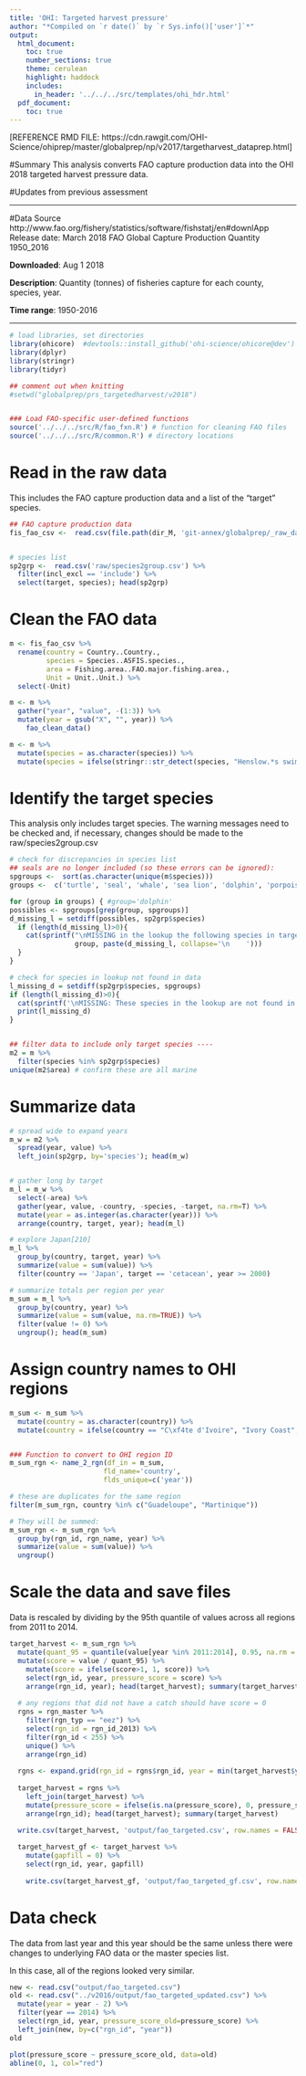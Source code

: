 ```yaml
---
title: 'OHI: Targeted harvest pressure'
author: "*Compiled on `r date()` by `r Sys.info()['user']`*"
output: 
  html_document:
    toc: true
    number_sections: true
    theme: cerulean
    highlight: haddock
    includes: 
      in_header: '../../../src/templates/ohi_hdr.html'
  pdf_document:
    toc: true
---
```


[REFERENCE RMD FILE: https://cdn.rawgit.com/OHI-Science/ohiprep/master/globalprep/np/v2017/targetharvest_dataprep.html]

#Summary
This analysis converts FAO capture production data into the OHI 2018 targeted harvest pressure data.  


#Updates from previous assessment



***

#Data Source 
    http://www.fao.org/fishery/statistics/software/fishstatj/en#downlApp
     Release date: March 2018 
FAO Global Capture Production Quantity 1950_2016

**Downloaded**: Aug 1 2018

**Description**:  Quantity (tonnes) of fisheries capture for each county, species, year.

**Time range**: 1950-2016

***

```r

# load libraries, set directories
library(ohicore)  #devtools::install_github('ohi-science/ohicore@dev')
library(dplyr)
library(stringr)
library(tidyr)

## comment out when knitting
#setwd("globalprep/prs_targetedharvest/v2018")


### Load FAO-specific user-defined functions
source('../../../src/R/fao_fxn.R') # function for cleaning FAO files
source('../../../src/R/common.R') # directory locations


```


# Read in the raw data
This includes the FAO capture production data and a list of the "target" species.

```r

## FAO capture production data
fis_fao_csv <-  read.csv(file.path(dir_M, 'git-annex/globalprep/_raw_data/FAO_capture/d2018/Global_capture_production_Quantity_1950-2016.csv'))


# species list 
sp2grp <-  read.csv('raw/species2group.csv') %>%
  filter(incl_excl == 'include') %>%
  select(target, species); head(sp2grp)


```


# Clean the FAO data

```r

m <- fis_fao_csv %>%
  rename(country = Country..Country.,
         species = Species..ASFIS.species.,
         area = Fishing.area..FAO.major.fishing.area.,
         Unit = Unit..Unit.) %>%
  select(-Unit)

m <- m %>%
  gather("year", "value", -(1:3)) %>%
  mutate(year = gsub("X", "", year)) %>%
    fao_clean_data() 

m <- m %>%
  mutate(species = as.character(species)) %>%
  mutate(species = ifelse(stringr::str_detect(species, "Henslow.*s swimming crab"), "Henslow's swimming crab", species))


```

# Identify the target species
This analysis only includes target species.  The warning messages need to be checked and, if necessary, changes should be made to the raw/species2group.csv  

```r

# check for discrepancies in species list
## seals are no longer included (so these errors can be ignored):
spgroups <-  sort(as.character(unique(m$species)))
groups <-  c('turtle', 'seal', 'whale', 'sea lion', 'dolphin', 'porpoise')

for (group in groups) { #group='dolphin'
possibles <- spgroups[grep(group, spgroups)]
d_missing_l = setdiff(possibles, sp2grp$species)
  if (length(d_missing_l)>0){
    cat(sprintf("\nMISSING in the lookup the following species in target='%s'.\n    %s\n", 
                group, paste(d_missing_l, collapse='\n    ')))
  }
}

# check for species in lookup not found in data
l_missing_d = setdiff(sp2grp$species, spgroups)
if (length(l_missing_d)>0){
  cat(sprintf('\nMISSING: These species in the lookup are not found in the FAO data \n'))
  print(l_missing_d)
}


## filter data to include only target species ----
m2 = m %>%
  filter(species %in% sp2grp$species)
unique(m2$area) # confirm these are all marine


```


# Summarize data

```r

# spread wide to expand years
m_w = m2 %>%
  spread(year, value) %>%
  left_join(sp2grp, by='species'); head(m_w)


# gather long by target
m_l = m_w %>%
  select(-area) %>%
  gather(year, value, -country, -species, -target, na.rm=T) %>%
  mutate(year = as.integer(as.character(year))) %>%
  arrange(country, target, year); head(m_l)

# explore Japan[210]
m_l %>% 
  group_by(country, target, year) %>%
  summarize(value = sum(value)) %>% 
  filter(country == 'Japan', target == 'cetacean', year >= 2000) 

# summarize totals per region per year
m_sum = m_l %>%
  group_by(country, year) %>%
  summarize(value = sum(value, na.rm=TRUE)) %>%
  filter(value != 0) %>%
  ungroup(); head(m_sum) 

```

# Assign country names to OHI regions

```r


m_sum <- m_sum %>%
  mutate(country = as.character(country)) %>%
  mutate(country = ifelse(country == "C\xf4te d'Ivoire", "Ivory Coast", country))


### Function to convert to OHI region ID
m_sum_rgn <- name_2_rgn(df_in = m_sum, 
                       fld_name='country', 
                       flds_unique=c('year'))

# these are duplicates for the same region
filter(m_sum_rgn, country %in% c("Guadeloupe", "Martinique"))

# They will be summed:
m_sum_rgn <- m_sum_rgn %>%
  group_by(rgn_id, rgn_name, year) %>%
  summarize(value = sum(value)) %>%
  ungroup()

```

# Scale the data and save files
Data is rescaled by dividing by the 95th quantile of values across all regions from 2011 to 2014.

```r

target_harvest <- m_sum_rgn %>%
  mutate(quant_95 = quantile(value[year %in% 2011:2014], 0.95, na.rm = TRUE)) %>%
  mutate(score = value / quant_95) %>% 
    mutate(score = ifelse(score>1, 1, score)) %>%
    select(rgn_id, year, pressure_score = score) %>%
    arrange(rgn_id, year); head(target_harvest); summary(target_harvest)
  
  # any regions that did not have a catch should have score = 0 
  rgns = rgn_master %>%
    filter(rgn_typ == "eez") %>%
    select(rgn_id = rgn_id_2013) %>%
    filter(rgn_id < 255) %>%
    unique() %>%
    arrange(rgn_id)
  
  rgns <- expand.grid(rgn_id = rgns$rgn_id, year = min(target_harvest$year):max(target_harvest$year))
  
  target_harvest = rgns %>%
    left_join(target_harvest) %>%
    mutate(pressure_score = ifelse(is.na(pressure_score), 0, pressure_score)) %>%
    arrange(rgn_id); head(target_harvest); summary(target_harvest)

  write.csv(target_harvest, 'output/fao_targeted.csv', row.names = FALSE)
  
  target_harvest_gf <- target_harvest %>%
    mutate(gapfill = 0) %>%
    select(rgn_id, year, gapfill)
  
    write.csv(target_harvest_gf, 'output/fao_targeted_gf.csv', row.names = FALSE)

```

# Data check
The data from last year and this year should be the same unless there were changes to underlying FAO data or the master species list.

In this case, all of the regions looked very similar.

```r
new <- read.csv("output/fao_targeted.csv")
old <- read.csv("../v2016/output/fao_targeted_updated.csv") %>%
  mutate(year = year - 2) %>%
  filter(year == 2014) %>%
  select(rgn_id, year, pressure_score_old=pressure_score) %>%
  left_join(new, by=c("rgn_id", "year"))
old

plot(pressure_score ~ pressure_score_old, data=old)
abline(0, 1, col="red")


```

